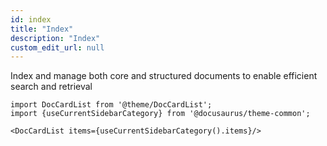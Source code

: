 ```yaml
---
id: index
title: "Index"
description: "Index"
custom_edit_url: null
---
```




Index and manage both core and structured documents to enable efficient search and retrieval



```mdx-code-block
import DocCardList from '@theme/DocCardList';
import {useCurrentSidebarCategory} from '@docusaurus/theme-common';

<DocCardList items={useCurrentSidebarCategory().items}/>
```
      